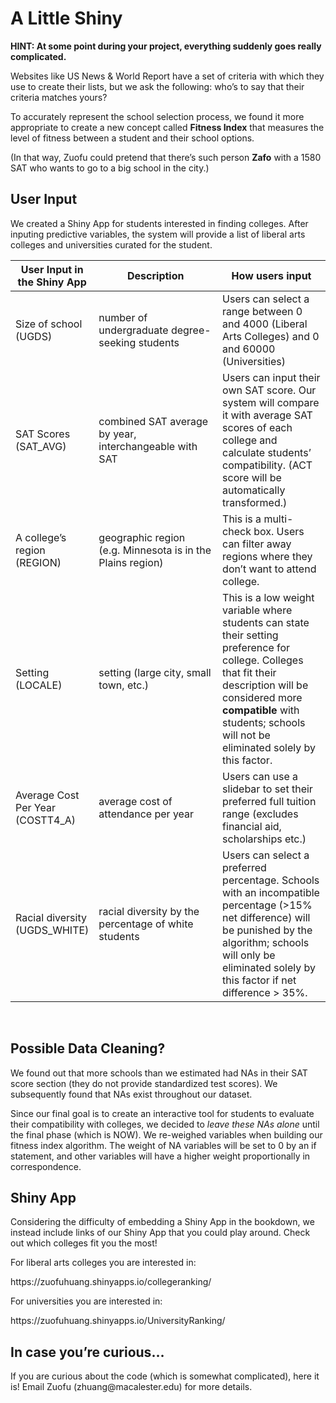 # A Little Shiny


**HINT: At some point during your project, everything suddenly goes really complicated.**

Websites like US News & World Report have a set of criteria with which they use to create their lists, but we ask the following: who's to say that their criteria matches yours?  

To accurately represent the school selection process, we found it more appropriate to create a new concept called **Fitness Index** that measures the level of fitness between a student and their school options.

(In that way, Zuofu could pretend that there's such person **Zafo** with a 1580 SAT who wants to go to a big school in the city.)

## User Input

We created a Shiny App for students interested in finding colleges. After inputing predictive variables, the system will provide a list of liberal arts colleges and universities curated for the student.


User Input in the Shiny App       | Description                                             | How users input
----------------------------------| --------------------------------------------------------|--------------------------------------------------
Size of school (UGDS)             | number of undergraduate degree-seeking students         | Users can select a range between 0 and 4000 (Liberal Arts Colleges) and 0 and 60000 (Universities)
SAT Scores (SAT_AVG)              | combined SAT average by year, interchangeable with SAT  | Users can input their own SAT score. Our system will compare it with average SAT scores of each college and calculate students' compatibility. (ACT score will be automatically transformed.)
A college's region (REGION)       | geographic region (e.g. Minnesota is in the Plains region)    | This is a multi-check box. Users can filter away regions where they don't want to attend college.
Setting (LOCALE)                  | setting (large city, small town, etc.)                  | This is a low weight variable where students can state their setting preference for college. Colleges that fit their description will be considered more **compatible** with students; schools will not be eliminated solely by this factor.
Average Cost Per Year (COSTT4_A)  | average cost of attendance per year                     | Users can use a slidebar to set their preferred full tuition range (excludes financial aid, scholarships etc.)
Racial diversity (UGDS_WHITE)     | racial diversity by the percentage of white students    | Users can select a preferred percentage. Schools with an incompatible percentage (>15% net difference) will be punished by the algorithm; schools will only be eliminated solely by this factor if net difference > 35%.

&nbsp;


## Possible Data Cleaning?

We found out that more schools than we estimated had NAs in their SAT score section (they do not provide standardized test scores). We subsequently found that NAs exist throughout our dataset. 

Since our final goal is to create an interactive tool for students to evaluate their compatibility with colleges, we decided to *leave these NAs alone* until the final phase (which is NOW).  We re-weighed variables when building our fitness index algorithm. The weight of NA variables will be set to $0$ by an if statement, and other variables will have a higher weight proportionally in correspondence.

## Shiny App

Considering the difficulty of embedding a Shiny App in the bookdown, we instead include links of our Shiny App that you could play around. Check out which colleges fit you the most!

For liberal arts colleges you are interested in:

https://zuofuhuang.shinyapps.io/collegeranking/

For universities you are interested in:

https://zuofuhuang.shinyapps.io/UniversityRanking/

## In case you’re curious...

If you are curious about the code (which is somewhat complicated), here it is! Email Zuofu (zhuang@macalester.edu) for more details.

